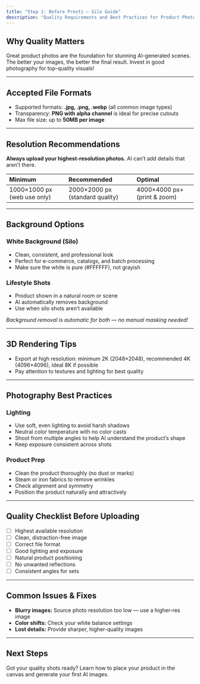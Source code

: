 ```yaml
---
title: "Step 1: Before Presti — Silo Guide"
description: "Quality Requirements and Best Practices for Product Photography"
---
```


## Why Quality Matters

Great product photos are the foundation for stunning AI-generated scenes. The better your images, the better the final result. Invest in good photography for top-quality visuals\!

---

## Accepted File Formats

- Supported formats: **.jpg, .png, .webp** (all common image types)
- Transparency: **PNG with alpha channel** is ideal for precise cutouts
- Max file size: up to **50MB per image**

---

## Resolution Recommendations

**Always upload your highest-resolution photos.** AI can’t add details that aren’t there.

| Minimum                     | Recommended                     | Optimal                       |
| :-------------------------- | :------------------------------ | :---------------------------- |
| 1000×1000 px (web use only) | 2000×2000 px (standard quality) | 4000×4000 px\+ (print & zoom) |

---

## Background Options

### White Background (Silo)

- Clean, consistent, and professional look
- Perfect for e-commerce, catalogs, and batch processing
- Make sure the white is pure (#FFFFFF), not grayish

### Lifestyle Shots

- Product shown in a natural room or scene
- AI automatically removes background
- Use when silo shots aren’t available

_Background removal is automatic for both — no manual masking needed\!_

---

## 3D Rendering Tips

- Export at high resolution: minimum 2K (2048×2048), recommended 4K (4096×4096), ideal 8K if possible
- Pay attention to textures and lighting for best quality

---

## Photography Best Practices

### Lighting

- Use soft, even lighting to avoid harsh shadows
- Neutral color temperature with no color casts
- Shoot from multiple angles to help AI understand the product’s shape
- Keep exposure consistent across shots

### Product Prep

- Clean the product thoroughly (no dust or marks)
- Steam or iron fabrics to remove wrinkles
- Check alignment and symmetry
- Position the product naturally and attractively

---

## Quality Checklist Before Uploading

- [ ] Highest available resolution
- [ ] Clean, distraction-free image
- [ ] Correct file format
- [ ] Good lighting and exposure
- [ ] Natural product positioning
- [ ] No unwanted reflections
- [ ] Consistent angles for sets

---

## Common Issues & Fixes

- **Blurry images:** Source photo resolution too low — use a higher-res image
- **Color shifts:** Check your white balance settings
- **Lost details:** Provide sharper, higher-quality images

---

## Next Steps

Got your quality shots ready? Learn how to place your product in the canvas and generate your first AI images.